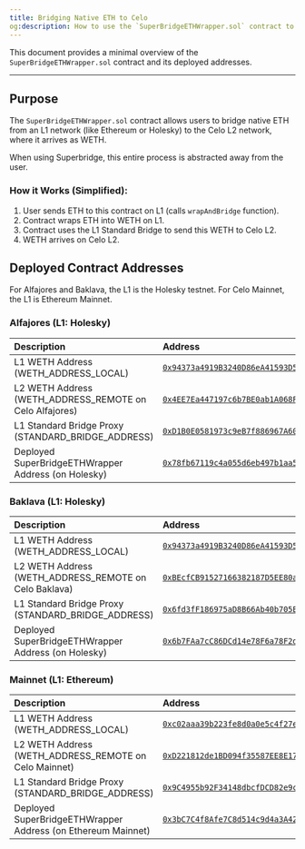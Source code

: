 ```yaml
---
title: Bridging Native ETH to Celo
og:description: How to use the `SuperBridgeETHWrapper.sol` contract to auto-wrap ETH when bridging from L1 to L2.
---
```


This document provides a minimal overview of the `SuperBridgeETHWrapper.sol` contract and its deployed addresses.

---

## Purpose

The `SuperBridgeETHWrapper.sol` contract allows users to bridge native ETH from an L1 network (like Ethereum or Holesky) to the Celo L2 network, where it arrives as WETH.

<Info>
When using Superbridge, this entire process is abstracted away from the user.
</Info>

### How it Works (Simplified):

1.  User sends ETH to this contract on L1 (calls `wrapAndBridge` function).
2.  Contract wraps ETH into WETH on L1.
3.  Contract uses the L1 Standard Bridge to send this WETH to Celo L2.
4.  WETH arrives on Celo L2.

## Deployed Contract Addresses

<Info>
For Alfajores and Baklava, the L1 is the Holesky testnet. For Celo Mainnet, the L1 is Ethereum Mainnet.
</Info>

### Alfajores (L1: Holesky)

| Description                                   | Address                                      |
| :-------------------------------------------- | :------------------------------------------- |
| L1 WETH Address (WETH_ADDRESS_LOCAL)          | [`0x94373a4919B3240D86eA41593D5eBa789FEF3848`](https://holesky.etherscan.io/address/0x94373a4919B3240D86eA41593D5eBa789FEF3848) |
| L2 WETH Address (WETH_ADDRESS_REMOTE on Celo Alfajores) | [`0x4EE7Ea447197c6b7BE0ab1A068F55c74a3390F33`](https://alfajores.celoscan.io/address/0x4EE7Ea447197c6b7BE0ab1A068F55c74a3390F33#code) |
| L1 Standard Bridge Proxy (STANDARD_BRIDGE_ADDRESS) | [`0xD1B0E0581973c9eB7f886967A606b9441A897037`](https://holesky.etherscan.io/address/0xD1B0E0581973c9eB7f886967A606b9441A897037) |
| Deployed SuperBridgeETHWrapper Address (on Holesky) | [`0x78fb67119c4a055d6eb497b1aa5d09f7124225e5`](https://holesky.etherscan.io/address/0x78fb67119c4a055d6eb497b1aa5d09f7124225e5) |

### Baklava (L1: Holesky)

| Description                                   | Address                                      |
| :-------------------------------------------- | :------------------------------------------- |
| L1 WETH Address (WETH_ADDRESS_LOCAL)          | [`0x94373a4919B3240D86eA41593D5eBa789FEF3848`](https://holesky.etherscan.io/address/0x94373a4919B3240D86eA41593D5eBa789FEF3848) |
| L2 WETH Address (WETH_ADDRESS_REMOTE on Celo Baklava) | [`0xBEcfCB91527166382187D5EE80ac07433D01549e`](https://celo-baklava.blockscout.com/address/0xBEcfCB91527166382187D5EE80ac07433D01549e) |
| L1 Standard Bridge Proxy (STANDARD_BRIDGE_ADDRESS) | [`0x6fd3fF186975aD8B66Ab40b705EC016b36da0486`](https://holesky.etherscan.io/address/0x6fd3fF186975aD8B66Ab40b705EC016b36da0486) |
| Deployed SuperBridgeETHWrapper Address (on Holesky) | [`0x6b7FAa7cC86DCd14e78F6a78F2dCfC76f8042e58`](https://holesky.etherscan.io/address/0x6b7FAa7cC86DCd14e78F6a78F2dCfC76f8042e58) |

### Mainnet (L1: Ethereum)

| Description                                   | Address                                      |
| :-------------------------------------------- | :------------------------------------------- |
| L1 WETH Address (WETH_ADDRESS_LOCAL)          | [`0xc02aaa39b223fe8d0a0e5c4f27ead9083c756cc2`](https://etherscan.io/address/0xc02aaa39b223fe8d0a0e5c4f27ead9083c756cc2) |
| L2 WETH Address (WETH_ADDRESS_REMOTE on Celo Mainnet) | [`0xD221812de1BD094f35587EE8E174B07B6167D9Af`](https://celoscan.io/address/0xD221812de1BD094f35587EE8E174B07B6167D9Af) |
| L1 Standard Bridge Proxy (STANDARD_BRIDGE_ADDRESS) | [`0x9C4955b92F34148dbcfDCD82e9c9eCe5CF2badfe`](https://etherscan.io/address/0x9C4955b92F34148dbcfDCD82e9c9eCe5CF2badfe) |
| Deployed SuperBridgeETHWrapper Address (on Ethereum Mainnet) | [`0x3bC7C4f8Afe7C8d514c9d4a3A42fb8176BE33c1e`](https://etherscan.io/address/0x3bC7C4f8Afe7C8d514c9d4a3A42fb8176BE33c1e) |